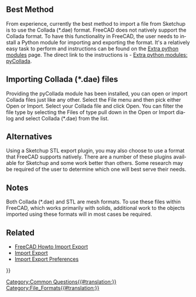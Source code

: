 <languages/>
<div lang="en" dir="ltr" class="mw-content-ltr">
{{Fake heading|sub=4|< Back to [[FreeCAD Howto Import Export]]}}
== Best Method ==
</div>

{{TOCright}}

<div lang="en" dir="ltr" class="mw-content-ltr">
From experience, currently the best method to import a file from Sketchup is to use the Collada (*.dae) format. FreeCAD does not natively support the Collada format. To have this functionality in FreeCAD, the user needs to install a Python module for importing and exporting the format. It's a relatively easy task to perform and instructions can be found on the [[Extra python modules|Extra python modules]] page. The direct link to the instructions is - [https://wiki.freecad.org/index.php?title=Extra_python_modules#pyCollada Extra python modules: pyCollada].
</div>

<div lang="en" dir="ltr" class="mw-content-ltr">
== Importing Collada (*.dae) files ==
</div>

<div lang="en" dir="ltr" class="mw-content-ltr">
Providing the pyCollada module has been installed, you can  open or import Collada files just like any other. Select the File menu and then pick either Open or Import. Select your Collada file and click Open. You can filter the file type by selecting the Files of type pull down in the Open or Import dialog and select Collada (*.dae) from the list.
</div>

<div lang="en" dir="ltr" class="mw-content-ltr">
== Alternatives ==
</div> 

<div lang="en" dir="ltr" class="mw-content-ltr">
Using a Sketchup STL export plugin, you may also choose to use a format that FreeCAD supports natively. There are a number of these plugins available for Sketchup and some work better than others. Some research may be required of the user to determine which one will best serve their needs.
</div> 

<div lang="en" dir="ltr" class="mw-content-ltr">
== Notes ==
</div>

<div lang="en" dir="ltr" class="mw-content-ltr">
Both Collada (*.dae) and STL are mesh formats. To use these files within FreeCAD, which works primarily with solids, additional work to the objects imported using these formats will in most cases be required.
</div>

<div lang="en" dir="ltr" class="mw-content-ltr">
== Related ==
</div>

<div lang="en" dir="ltr" class="mw-content-ltr">
* [[FreeCAD_Howto_Import_Export|FreeCAD Howto Import Export]]
* [[Import_Export|Import Export]]
* [[Import_Export_Preferences|Import Export Preferences]]
</div>


{{Userdocnavi{{#translation:}}}}
[[Category:Common Questions{{#translation:}}]]
[[Category:File_Formats{{#translation:}}]]